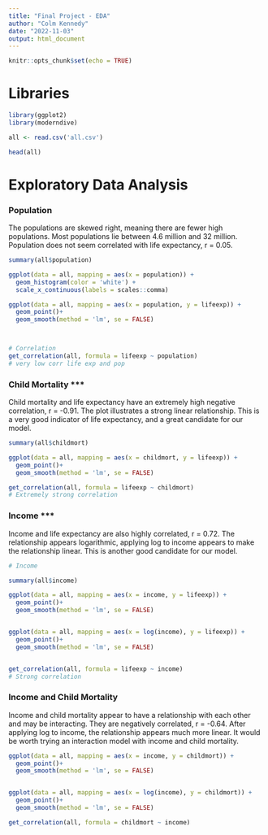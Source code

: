 ```yaml
---
title: "Final Project - EDA"
author: "Colm Kennedy"
date: "2022-11-03"
output: html_document
---
```


```r
knitr::opts_chunk$set(echo = TRUE)
```

# Libraries

```r
library(ggplot2)
library(moderndive)

all <- read.csv('all.csv')

head(all)

```

# Exploratory Data Analysis

### Population

The populations are skewed right, meaning there are fewer high populations. Most populations lie between 4.6 million and 32 million. Population does not seem correlated with life expectancy, r = 0.05.

```r
summary(all$population)

ggplot(data = all, mapping = aes(x = population)) +
  geom_histogram(color = 'white') +
  scale_x_continuous(labels = scales::comma)

ggplot(data = all, mapping = aes(x = population, y = lifeexp)) + 
  geom_point()+
  geom_smooth(method = 'lm', se = FALSE)



# Correlation
get_correlation(all, formula = lifeexp ~ population)
# very low corr life exp and pop
```


### Child Mortality ***

Child mortality and life expectancy have an extremely high negative correlation, r = -0.91. The plot illustrates a strong linear relationship. This is a very good indicator of life expectancy, and a great candidate for our model.

```r
summary(all$childmort)

ggplot(data = all, mapping = aes(x = childmort, y = lifeexp)) + 
  geom_point()+
  geom_smooth(method = 'lm', se = FALSE)

get_correlation(all, formula = lifeexp ~ childmort)
# Extremely strong correlation

```


### Income ***

Income and life expectancy are also highly correlated, r = 0.72. The relationship appears logarithmic, applying log to income appears to make the relationship linear. This is another good candidate for our model.

```r
# Income

summary(all$income)

ggplot(data = all, mapping = aes(x = income, y = lifeexp)) + 
  geom_point()+
  geom_smooth(method = 'lm', se = FALSE)


ggplot(data = all, mapping = aes(x = log(income), y = lifeexp)) + 
  geom_point()+
  geom_smooth(method = 'lm', se = FALSE)


get_correlation(all, formula = lifeexp ~ income)
# Strong correlation
```

### Income and Child Mortality

Income and child mortality appear to have a relationship with each other and may be interacting. They are negatively correlated, r = -0.64. After applying log to income, the relationship appears much more linear. It would be worth trying an interaction model with income and child mortality. 

```r
ggplot(data = all, mapping = aes(x = income, y = childmort)) + 
  geom_point()+
  geom_smooth(method = 'lm', se = FALSE)


ggplot(data = all, mapping = aes(x = log(income), y = childmort)) + 
  geom_point()+
  geom_smooth(method = 'lm', se = FALSE)

get_correlation(all, formula = childmort ~ income)

```

